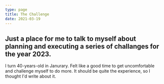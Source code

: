 ```yaml
---
type: page
title: The Challenge
date: 2021-03-19
---
```


## Just a place for me to talk to myself about planning and executing a series of challanges for the year 2023.

I turn 40-years-old in Janurary. Felt like a good time to get uncomfortable and challenge myself to do more. It 
should be quite the experience, so I thought I'd write about it.
